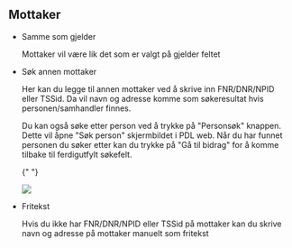 
## Mottaker

-   <Label>Samme som gjelder</Label>

    Mottaker vil være lik det som er valgt på gjelder feltet

-   <Label>Søk annen mottaker</Label>

    Her kan du legge til annen mottaker ved å skrive inn FNR/DNR/NPID eller TSSid. Da vil navn og adresse komme som søkeresultat hvis personen/samhandler finnes.

    Du kan også søke etter person ved å trykke på "Personsøk" knappen. Dette vil åpne "Søk person" skjermbildet i PDL web.
    Når du har funnet personen du søker etter kan du trykke på "Gå til bidrag" for å komme tilbake til ferdigutfylt søkefelt.

    {" "}

    <img className="border-1 border-solid border-blue-50 mb-2" src={pdlsok} />

-   <Label>Fritekst</Label>

    Hvis du ikke har FNR/DNR/NPID eller TSSid på mottaker kan du skrive navn og adresse på mottaker manuelt som fritekst
